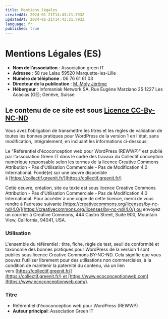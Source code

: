 ```yaml
---
title: Mentions légales
createdAt: 2024-01-21T14:43:21.793Z
updatedAt: 2024-01-21T14:43:21.793Z
language: fr
published: true
---
```


# Mentions Légales (ES)

- **Nom de l’association** : Association green IT
- **Adresse** : 58 rue Lalau 59520 Marquette-les-Lille
- **Numéro de téléphone** : 06 76 61 61 03
- **Directeur de la publication** : [M. Moly Jérôme](https://ref.greenit.fr/wp/jerome@greenit.fr)
- **Hébergeur** : Infomaniak Network SA, Rue Eugène Marziano 25 1227 Les Acacias (GE); Genève, Suisse

## Le contenu de ce site est sous [Licence CC-By-NC-ND](https://creativecommons.org/licenses/by-nc-nd/4.0/)

Vous avez l'obligation de transmettre les titres et les règles de validation de toutes les bonnes pratiques pour WordPress de la version 1 en l'état, sans modification, intégralement, en incluant les informations ci-dessous:

Le "Référentiel d'écoconception web pour WordPress (REWWP)" est publié par l'association Green IT dans le cadre des travaux du Collectif conception numérique responsable selon les termes de la licence Creative Commons Attribution - Pas d'Utilisation Commerciale - Pas de Modification 4.0 International. Fondé(e) sur une œuvre disponible à [https://collectif.greenit.fr/](https://collectif.greenit.fr/)

Cette oeuvre, création, site ou texte est sous licence Creative Commons Attribution - Pas d'Utilisation Commerciale - Pas de Modification 4.0 International. Pour accéder à une copie de cette licence, merci de vous rendre à l'adresse suivante [https://creativecommons.org/licenses/by-nc-nd/4.0/](https://creativecommons.org/licenses/by-nc-nd/4.0/) ou envoyez un courrier à Creative Commons, 444 Castro Street, Suite 900, Mountain View, California, 94041, USA.

### Utilisation

L'ensemble du référentiel : titre, fiche, règle de test, seuil de conformité et taxonomie des bonnes pratiques pour WordPress de la version 1 sont publiés sous licence Creative Commons BY-NC-ND. Cela signifie que vous pouvez l'utiliser librement pour des utilisations non commerciales, à la condition de maintenir la paternité du contenu, via un lien vers [https://collectif.greenit.fr/](https://collectif.greenit.fr/) et [https://www.ecoconceptionweb.com](https://www.ecoconceptionweb.com/).

### Titre

- Référentiel d'écoconception web pour WordPress (REWWP)
- **Auteur principal**: Association Green IT
